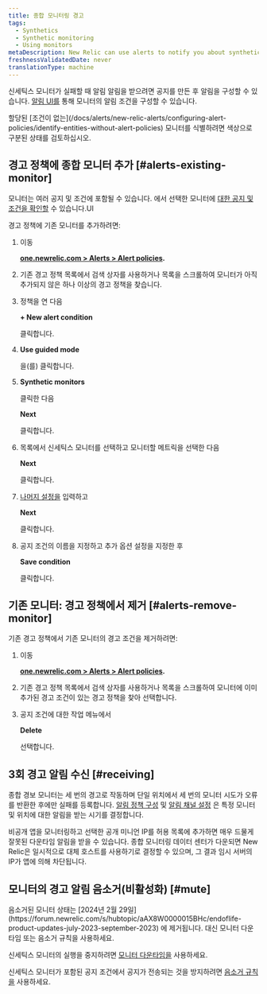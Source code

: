 ```yaml
---
title: 종합 모니터링 경고
tags:
  - Synthetics
  - Synthetic monitoring
  - Using monitors
metaDescription: New Relic can use alerts to notify you about synthetic monitors's failures.
freshnessValidatedDate: never
translationType: machine
---
```


신세틱스 모니터가 실패할 때 알림 알림을 받으려면 공지를 만든 후 알림을 구성할 수 있습니다. [알림 UI를](/docs/alerts-applied-intelligence/new-relic-alerts/alert-policies/create-edit-or-find-alert-policy/) 통해 모니터의 알림 조건을 구성할 수 있습니다.

<Callout variant="tip">
  할당된 [조건이 없는](/docs/alerts/new-relic-alerts/configuring-alert-policies/identify-entities-without-alert-policies) 모니터를 식별하려면 색상으로 구분된 상태를 검토하십시오.
</Callout>

## 경고 정책에 종합 모니터 추가 [#alerts-existing-monitor]

모니터는 여러 공지 및 조건에 포함될 수 있습니다. 에서 선택한 모니터에 [대한 공지 및 조건을 확인할](/docs/synthetics/new-relic-synthetics/using-monitors/view-monitors-alert-policies-conditions) 수 있습니다.<InlinePopover type="alerts"/>UI

경고 정책에 기존 모니터를 추가하려면:

1. 이동

   <DNT>**[one.newrelic.com > Alerts > Alert policies](https://one.newrelic.com/alerts-ai/condition-builder/policy-list).**</DNT>

2. 기존 경고 정책 목록에서 검색 상자를 사용하거나 목록을 스크롤하여 모니터가 아직 추가되지 않은 하나 이상의 경고 정책을 찾습니다.

3. 정책을 연 다음

   <DNT>**+ New alert condition**</DNT>

   클릭합니다.

4. <DNT>**Use guided mode**</DNT>

   을(를) 클릭합니다.

5. <DNT>**Synthetic monitors**</DNT>

   클릭한 다음

   <DNT>**Next**</DNT>

   클릭합니다.

6. 목록에서 신세틱스 모니터를 선택하고 모니터할 메트릭을 선택한 다음

   <DNT>**Next**</DNT>

   클릭합니다.

7. [나머지 설정을](/docs/alerts-applied-intelligence/new-relic-alerts/alert-conditions/create-nrql-alert-conditions/#query-order) 입력하고

   <DNT>**Next**</DNT>

   클릭합니다.

8. 공지 조건의 이름을 지정하고 추가 옵션 설정을 지정한 후

   <DNT>**Save condition**</DNT>

   클릭합니다.

## 기존 모니터: 경고 정책에서 제거 [#alerts-remove-monitor]

기존 경고 정책에서 기존 모니터의 경고 조건을 제거하려면:

1. 이동

   <DNT>**[one.newrelic.com > Alerts > Alert policies](https://one.newrelic.com/alerts-ai/condition-builder/policy-list).**</DNT>

2. 기존 경고 정책 목록에서 검색 상자를 사용하거나 목록을 스크롤하여 모니터에 이미 추가된 경고 조건이 있는 경고 정책을 찾아 선택합니다.

3. 공지 조건에 대한 작업 메뉴에서

   <DNT>**Delete**</DNT>

   선택합니다.

## 3회 경고 알림 수신 [#receiving]

종합 경보 모니터는 세 번의 경고로 작동하며 단일 위치에서 세 번의 모니터 시도가 오류를 반환한 후에만 실패를 등록합니다. [알림 정책 구성](/docs/alerts/new-relic-alerts-beta/configuring-alert-policies/alert-policy-workflow) 및 [알림 채널 설정](/docs/alerts/new-relic-alerts-beta/managing-notification-channels/notification-channels-controlling-where-send-alerts) 은 특정 모니터 및 위치에 대한 알림을 받는 시기를 결정합니다.

비공개 앱을 모니터링하고 선택한 공개 미니언 IP를 허용 목록에 추가하면 매우 드물게 잘못된 다운타임 알림을 받을 수 있습니다. 종합 모니터링 데이터 센터가 다운되면 New Relic은 일시적으로 대체 호스트를 사용하기로 결정할 수 있으며, 그 결과 임시 서버의 IP가 앱에 의해 차단됩니다.

## 모니터의 경고 알림 음소거(비활성화) [#mute]

<Callout variant="important">
  음소거된 모니터 상태는 [2024년 2월 29일](https://forum.newrelic.com/s/hubtopic/aAX8W0000015BHc/endoflife-product-updates-july-2023-september-2023) 에 제거됩니다. 대신 모니터 다운타임 또는 음소거 규칙을 사용하세요.
</Callout>

신세틱스 모니터의 실행을 중지하려면 [모니터 다운타임을](/docs/synthetics/synthetic-monitoring/using-monitors/monitor-downtimes-disable-monitoring-during-scheduled-maintenance-times/) 사용하세요.

신세틱스 모니터가 포함된 공지 조건에서 공지가 전송되는 것을 방지하려면 [음소거 규칙을](/docs/alerts-applied-intelligence/new-relic-alerts/alert-notifications/muting-rules-suppress-notifications/) 사용하세요.